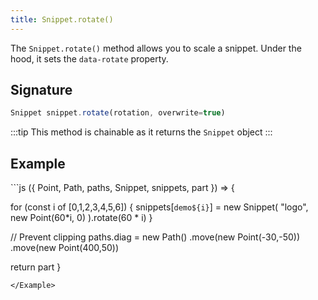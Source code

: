 ```yaml
---
title: Snippet.rotate()
---
```


The `Snippet.rotate()` method allows you to scale a snippet. Under the hood, it
sets the `data-rotate` property.

## Signature

```js
Snippet snippet.rotate(rotation, overwrite=true)
```

:::tip
This method is chainable as it returns the `Snippet` object
:::

## Example

<Example caption="An example of the Snippet.rotate() method">
```js
({ Point, Path, paths, Snippet, snippets, part }) => {

  for (const i of [0,1,2,3,4,5,6]) {
    snippets[`demo${i}`] = new Snippet(
      "logo",
      new Point(60*i, 0)
    ).rotate(60 * i)
  }

  // Prevent clipping
  paths.diag = new Path()
    .move(new Point(-30,-50))
    .move(new Point(400,50))

  return part
}
```
</Example>

